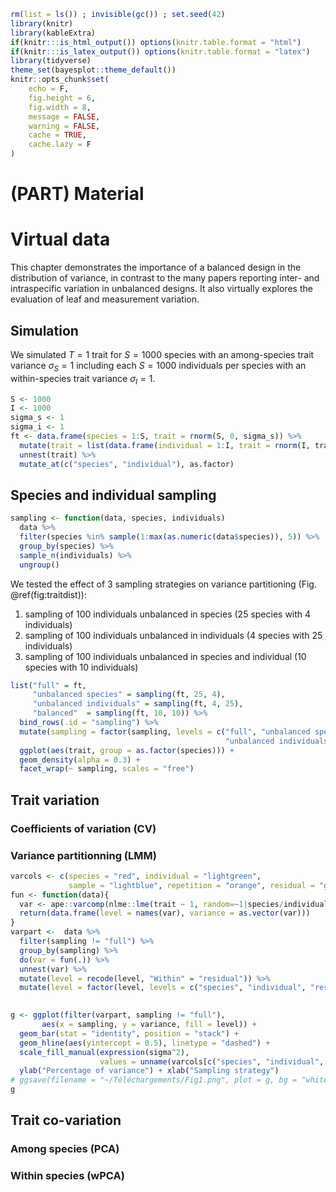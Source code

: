 ```r
rm(list = ls()) ; invisible(gc()) ; set.seed(42)
library(knitr)
library(kableExtra)
if(knitr:::is_html_output()) options(knitr.table.format = "html") 
if(knitr:::is_latex_output()) options(knitr.table.format = "latex") 
library(tidyverse)
theme_set(bayesplot::theme_default())
knitr::opts_chunk$set(
	echo = F,
	fig.height = 6,
	fig.width = 8,
	message = FALSE,
	warning = FALSE,
	cache = TRUE,
	cache.lazy = F
)
```

# (PART) Material {-}

# Virtual data

This chapter demonstrates the importance of a balanced design in the distribution of variance, in contrast to the many papers reporting inter- and intraspecific variation in unbalanced designs. It also virtually explores the evaluation of leaf and measurement variation.

## Simulation

We simulated $T=1$ trait 
for $S=1000$ species with an among-species trait variance $\sigma_{S}=1$
including each $S=1000$ individuals per species with an within-species trait variance $\sigma_{I}=1$.

```r
S <- 1000
I <- 1000
sigma_s <- 1
sigma_i <- 1
ft <- data.frame(species = 1:S, trait = rnorm(S, 0, sigma_s)) %>% 
  mutate(trait = list(data.frame(individual = 1:I, trait = rnorm(I, trait, sigma_i)))) %>% 
  unnest(trait) %>% 
  mutate_at(c("species", "individual"), as.factor)
```

## Species and individual sampling

```r
sampling <- function(data, species, individuals)
  data %>% 
  filter(species %in% sample(1:max(as.numeric(data$species)), 5)) %>% 
  group_by(species) %>% 
  sample_n(individuals) %>% 
  ungroup()
```

We tested the effect of 3 sampling strategies on variance partitioning (Fig. \@ref(fig:traitdist)):

1. sampling of 100 individuals unbalanced in species (25 species with 4 individuals)
1. sampling of 100 individuals unbalanced in individuals (4 species with 25 individuals)
1. sampling of 100 individuals unbalanced in species and individual (10 species with 10 individuals)

```r
list("full" = ft, 
     "unbalanced species" = sampling(ft, 25, 4), 
     "unbalanced individuals" = sampling(ft, 4, 25), 
     "balanced"  = sampling(ft, 10, 10)) %>% 
  bind_rows(.id = "sampling") %>% 
  mutate(sampling = factor(sampling, levels = c("full", "unbalanced species",
                                                "unbalanced individuals", "balanced"))) %>% 
  ggplot(aes(trait, group = as.factor(species))) +
  geom_density(alpha = 0.3) +
  facet_wrap(~ sampling, scales = "free")
```

## Trait variation

### Coefficients of variation (CV)

### Variance partitionning (LMM)

```r
varcols <- c(species = "red", individual = "lightgreen", 
             sample = "lightblue", repetition = "orange", residual = "grey")
fun <- function(data){
  var <- ape::varcomp(nlme::lme(trait ~ 1, random=~1|species/individual, data), 1)
  return(data.frame(level = names(var), variance = as.vector(var)))
}
varpart <-  data %>% 
  filter(sampling != "full") %>% 
  group_by(sampling) %>% 
  do(var = fun(.)) %>% 
  unnest(var) %>% 
  mutate(level = recode(level, "Within" = "residual")) %>% 
  mutate(level = factor(level, levels = c("species", "individual", "residual")))

  
g <- ggplot(filter(varpart, sampling != "full"),
       aes(x = sampling, y = variance, fill = level)) +
  geom_bar(stat = "identity", position = "stack") +
  geom_hline(aes(yintercept = 0.5), linetype = "dashed") +
  scale_fill_manual(expression(sigma^2),
                    values = unname(varcols[c("species", "individual", "residual")])) +
  ylab("Percentage of variance") + xlab("Sampling strategy")
# ggsave(filename = "~/Téléchargements/Fig1.png", plot = g, bg = "white", height = 4, width = 6)
g
```

<!-- The results demonstrate the need to use a balanced sampling design to properly assess and compare functional variation between and within species (Fig. \@ref(fig:varpart)). -->

## Trait co-variation

### Among species (PCA)

### Within species (wPCA)

